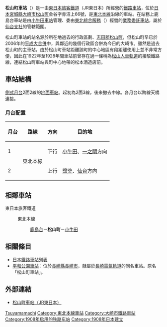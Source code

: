 {{noteTA
|1=zh-hans:松山町站; zh-hk:松山町站; zh-tw:松山町車站;}}
{{日本車站資訊
|公司色 = green
|文字色 =
|站名 = 松山町站
|圖片 = Matsuyamamachi-stn cropped.jpg
|pxl =
|圖片說明 = 站舍（2008年5月）
|日文原名 = 松山町
|平假名 = まつやままち
|羅馬拼音 = Matsuyamamachi
|電報略號 = マヤ
|所屬公司 =  [[File:JR_logo_(east).svg|23px]][[東日本旅客鐵道|東日本旅客鐵道]]（JR東日本）
|所在地 = [[宮城縣|宮城縣]][[大崎市|大崎市]]松山金谷字赤沼上66
|啟用年月日 = 1908年（[[明治|明治]]41年）12月25日
|車站構造 = [[地面車站|地面車站]]
|月台配置 = 2面2線
|乘客人數 = 628
|上下車人次 =
|統計年度 = 2015年
|所屬路線 = {{Color|mediumseagreen|■}}[[東北本線|東北本線]]
|前一站 = [[鹿島台站|鹿島台]]
|前一站距離 = 4.9
|後一站距離 = 3.5
|後一站 = [[小牛田站|小牛田]]
|距離 = 391.5
|起點站 = [[東京站|東京]]
|轉車 =
|備註 = 業務委託站
}}
'''松山町車站'''（{{jpn|j=松山町駅|hg=まつやままちえき|rm=Matsuyamamachi eki|f=y}}）是一由[[東日本旅客鐵道|東日本旅客鐵道]]（JR東日本）所經營的[[鐵路車站|鐵路車站]]，位於[[日本|日本]][[宮城縣|宮城縣]][[大崎市|大崎市]][[松山町|松山町]]金谷字赤沼上66號，是[[東北本線|東北本線]]沿線的車站。在站務上鹿島台車站是由[[小牛田車站|小牛田車站]]管理、委由[[東北綜合服務|東北綜合服務]]（{{lang|ja|東北総合サービス}}）經營的[[業務委託車站|業務委託車站]]，屬於[[東海道旅客鐵道仙台支社|仙台支社]]的管轄範圍。

松山町車站的站名源於所在地過去的行政區劃、[[志田郡|志田郡]][[松山町|松山町]]，但松山町早已於2006年的[[平成大合併|平成大合併]]中，與鄰近的幾個行政區合併為今日的大崎市。雖然是過去松山町的主車站，由於松山町車站距離該町的中心地區有段距離使用上並不非常方便，因此在1922年至1928年間車站前曾存在過一條稱為[[松山人車軌道|松山人車軌道]]的接駁鐵路線，連結松山町車站與町中心地帶的松本酒造店前。

== 車站結構 ==
[[側式月台|側式月台]]2面2線的[[地面車站|地面車站]]。起初為2面3線，後來撤去中線。各月台以跨線天橋連接。
=== 月台配置 ===
{| rules="rows" class="wikitable"
!月台<!-- 事業者側による呼称 --->!!路線!!方向!!目的地
|-
! 1
|rowspan=2|{{Color|mediumseagreen|■}}東北本線
| style="text-align:center" | 下行
|[[小牛田站|小牛田]]、[[一之關站|一之關]]方向
|-
! 2
| style="text-align:center" | 上行
|[[鹽釜站|鹽釜]]、[[仙台站|仙台]]方向
|}
== 相鄰車站 ==
; 東日本旅客鐵道
: {{Color|mediumseagreen|■}}東北本線
:: [[鹿島台站|鹿島台]]－'''松山町'''－[[小牛田站|小牛田]]

==相關條目==
{{Commonscat|Matsuyama-Machi Station (Miyagi)}}
* [[日本鐵路車站列表|日本鐵路車站列表]]
* [[平和公園車站|平和公園車站]]：位於[[長崎縣|長崎縣]][[長崎市|長崎市]]，隸屬於[[長崎電氣軌道|長崎電氣軌道]]的同名車站。原名「松山町車站」。

== 外部連結 ==
* {{ja}}[http://www.jreast.co.jp/estation/station/info.aspx?StationCd=1445 松山町車站（JR東日本）] {{Wayback|url=http://www.jreast.co.jp/estation/station/info.aspx?StationCd=1445 |date=20200131155014 }}

{{東北本線}}

{{DEFAULTSORT:Matsuyamamachi}}
[[Category:日本鐵路車站_Ma|Tsuyamamachi]]
[[Category:東北本線車站|Category:東北本線車站]]
[[Category:大崎市鐵路車站|Category:大崎市鐵路車站]]
[[Category:1908年启用的铁路车站|Category:1908年启用的铁路车站]]
[[Category:1908年日本建立|Category:1908年日本建立]]